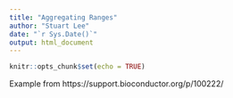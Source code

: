 ```yaml
---
title: "Aggregating Ranges"
author: "Stuart Lee"
date: "`r Sys.Date()`"
output: html_document
---
```


```r
knitr::opts_chunk$set(echo = TRUE)
```

Example from 
https://support.bioconductor.org/p/100222/
